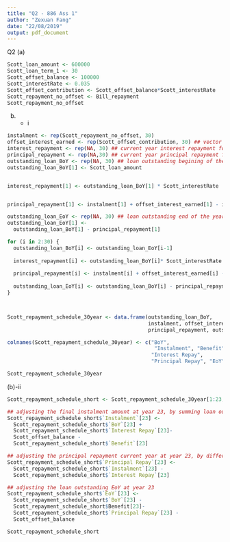 ```yaml
---
title: "Q2 - 886 Ass 1"
author: "Zexuan Fang"
date: "22/08/2019"
output: pdf_document
---
```

Q2 (a)
```r
Scott_loan_amount <- 600000
Scott_loan_term_1 <- 30
Scott_offset_balance <- 100000
Scott_interestRate <- 0.035
Scott_offset_contribution <- Scott_offset_balance*Scott_interestRate
Scott_repayment_no_offset <- Bill_repayment
Scott_repayment_no_offset
```



(b) - i
```r
instalment <- rep(Scott_repayment_no_offset, 30)
offset_interest_earned <- rep(Scott_offset_contribution, 30) ## vector of interest earned from offset account
interest_repayment <- rep(NA, 30) ## current year interest repayment for mortgage
principal_repayment <- rep(NA,30) ## current year principal repayment for mortgage
outstanding_loan_BoY <- rep(NA, 30) ## loan outstanding begining of the year 
outstanding_loan_BoY[1] <- Scott_loan_amount 


interest_repayment[1] <- outstanding_loan_BoY[1] * Scott_interestRate


principal_repayment[1] <- instalment[1] + offset_interest_earned[1] - interest_repayment[1]

outstanding_loan_EoY <- rep(NA, 30) ## loan outstanding end of the year 
outstanding_loan_EoY[1] <- 
  outstanding_loan_BoY[1] - principal_repayment[1]

for (i in 2:30) {
  outstanding_loan_BoY[i] <- outstanding_loan_EoY[i-1]
  
  interest_repayment[i] <- outstanding_loan_BoY[i]* Scott_interestRate
  
  principal_repayment[i] <- instalment[i] + offset_interest_earned[i] - interest_repayment[i]
   
  outstanding_loan_EoY[i] <- outstanding_loan_BoY[i] - principal_repayment[i]
}



Scott_repayment_schedule_30year <- data.frame(outstanding_loan_BoY,
                                              instalment, offset_interest_earned, interest_repayment, 
                                              principal_repayment, outstanding_loan_EoY) ## the 30-year repayment schedule

colnames(Scott_repayment_schedule_30year) <- c("BoY", 
                                                "Instalment", "Benefit",
                                               "Interest Repay", 
                                               "Principal Repay", "EoY")

Scott_repayment_schedule_30year
```





(b)-ii
```r
Scott_repayment_schedule_short <- Scott_repayment_schedule_30year[1:23,] ## the 23-year repayment schedule 

## adjusting the final instalment amount at year 23, by summing loan outstanding BoY and the current year interest repayment and deducting the $100000 offset balance and the $3500 interest earned on offset.
Scott_repayment_schedule_short$`Instalment`[23] <- 
  Scott_repayment_schedule_short$`BoY`[23] +
  Scott_repayment_schedule_short$`Interest Repay`[23]-
  Scott_offset_balance -
  Scott_repayment_schedule_short$`Benefit`[23]

## adjusting the principal repayment current year at year 23, by differencing between the current year instalment and the interest repayment. 
Scott_repayment_schedule_short$`Principal Repay`[23] <-
  Scott_repayment_schedule_short$`Instalment`[23] -
  Scott_repayment_schedule_short$`Interest Repay`[23]

## adjusting the loan outstanding EoY at year 23
Scott_repayment_schedule_short$`EoY`[23] <-
  Scott_repayment_schedule_short$`BoY`[23] -
  Scott_repayment_schedule_short$Benefit[23]-
  Scott_repayment_schedule_short$`Principal Repay`[23] -
  Scott_offset_balance 

Scott_repayment_schedule_short
```